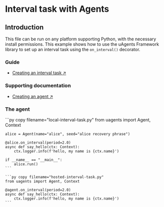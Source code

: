 
# Interval task with Agents

## Introduction

This file can be run on any platform supporting Python, with the necessary install permissions.
This example shows how to use the uAgents Framework library to set up an interval task using the `on_interval()` decorator.

### Guide

- [Creating an interval task ↗️](/guides/agents/interval-task)

### Supporting documentation

- [Creating an agent ↗️](/guides/agents/create-a-uagent)

### The agent

 <CodeGroup hasCopy isLocalHostedFile>
    ```py copy filename="local-interval-task.py"
    from uagents import Agent, Context

    alice = Agent(name="alice", seed="alice recovery phrase")

    @alice.on_interval(period=2.0)
    async def say_hello(ctx: Context):
        ctx.logger.info(f'hello, my name is {ctx.name}')

    if __name__ == "__main__":
        alice.run()
    ```
    
    ```py copy filename="hosted-interval-task.py"
    from uagents import Agent, Context

    @agent.on_interval(period=2.0)
    async def say_hello(ctx: Context):
        ctx.logger.info(f'hello, my name is {ctx.name}')
    ```
</CodeGroup>